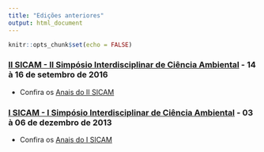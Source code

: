 ```yaml
---
title: "Edições anteriores"
output: html_document
---
```


```r
knitr::opts_chunk$set(echo = FALSE)
```

<link rel="stylesheet" href="https://cdn.jsdelivr.net/gh/jpswalsh/academicons@1/css/academicons.min.css">

### **[II SICAM - II Simpósio Interdisciplinar de Ciência Ambiental](/ii-sicam/)** - 14 à 16 de setembro de 2016
  - Confira os <a href="/anais-ii-sicam.pdf" target="_blank">Anais do II SICAM</a>

### **[I SICAM - I Simpósio Interdisciplinar de Ciência Ambiental](/i-sicam/)**  - 03 à 06 de dezembro de 2013
  - Confira os <a href="/anais-i-sicam.pdf" target="_blank">Anais do I SICAM</a>
